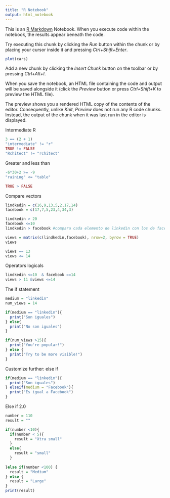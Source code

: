 ```yaml
---
title: "R Notebook"
output: html_notebook
---
```


This is an [R Markdown](http://rmarkdown.rstudio.com) Notebook. When you execute code within the notebook, the results appear beneath the code. 

Try executing this chunk by clicking the *Run* button within the chunk or by placing your cursor inside it and pressing *Ctrl+Shift+Enter*. 

```r
plot(cars)
```

Add a new chunk by clicking the *Insert Chunk* button on the toolbar or by pressing *Ctrl+Alt+I*.

When you save the notebook, an HTML file containing the code and output will be saved alongside it (click the *Preview* button or press *Ctrl+Shift+K* to preview the HTML file).

The preview shows you a rendered HTML copy of the contents of the editor. Consequently, unlike *Knit*, *Preview* does not run any R code chunks. Instead, the output of the chunk when it was last run in the editor is displayed.


Intermediate R
```r
3 == (2 + 1)
"intermediate" != "r"
TRUE != FALSE
"Rchitect" != "rchitect"

```
Greater and less than
```r
-6*30+2 >= -9
"raining" <= "table"

TRUE > FALSE
```
Compare vectors

```r
lindkedin = c(16,9,13,5,2,17,14)
facebook = c(17,7,5,23,4,34,3)

lindkedin > 20
facebook <=10
lindkedin > facebook #compara cada elemento de linkedin con los de facekook 

views = matrix(c(lindkedin,facebook), nrow=2, byrow = TRUE)
views

views == 13
views <= 14
```
Operators logicals
```r
lindkedin <=10  & facebook ==14
views > 11 &views <=14
```

The if statement 

```r
medium = "linkedin"
num_views = 14 

if(medium == "linkedin"){
  print("Son iguales")
} else{
  print("No son iguales")
} 

if(num_views >15){
  print("You're popular!")
} else {
  print("Try to be more visible!")
}
```

Customize further: else if

```r
if(medium == "linkedin"){
  print("Son iguales")
} elseif(medium = "Facebook"){
  print("Es igual a Facebook")
}
```
Else if 2.0

```r
number = 110
result = ""

if(number <10){
  if(number < 5){
    result = "Xtra small"
  }
  else{
    result = "small"
  }
  
}else if(number <100) {
  result = "Medium"
} else {
  result = "Large"
}
print(result)
```

